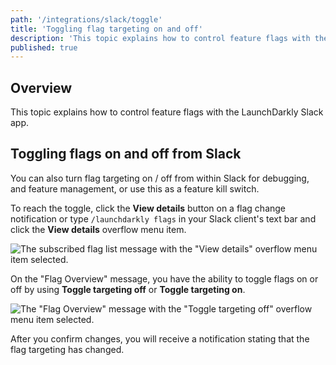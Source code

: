 ```yaml
---
path: '/integrations/slack/toggle'
title: 'Toggling flag targeting on and off'
description: 'This topic explains how to control feature flags with the LaunchDarkly Slack app.'
published: true
---
```


## Overview

This topic explains how to control feature flags with the LaunchDarkly Slack app.

## Toggling flags on and off from Slack

You can also turn flag targeting on / off from within Slack for debugging, and feature management, or use this as a feature kill switch.

To reach the toggle, click the **View details** button on a flag change notification or type `/launchdarkly flags` in your Slack client's text bar and click the **View details** overflow menu item.

![The subscribed flag list message with the "View details" overflow menu item selected.](slack-view-details.png)

On the "Flag Overview" message, you have the ability to toggle flags on or off by using **Toggle targeting off** or **Toggle targeting on**.

![The "Flag Overview" message with the "Toggle targeting off" overflow menu item selected.](slack-toggle-targeting-off.png)

After you confirm changes, you will receive a notification stating that the flag targeting has changed.

